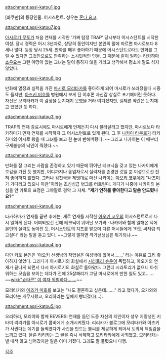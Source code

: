 attachment:assi-katou1.jpg

[바쿠만]의 등장인물. 어시스턴트. 성우는 [[혼다 요코]].

attachment:assi-katou7.jpg

[[아시로기 무토]]가 처음 연재를 시작한 '가짜 탐정 TRAP' 당시부터 어시스턴트를 시작한 여성. 당시 경력은 어시 3년차로, 상당히 동안이지만 본인의 말에 따르면 마시로보다 8세나 많다. 등장 당시 25세. 만화를 매우 좋아하기 때문에 어시스턴트로라도 만화를 그릴 수 있다면 그것만으로도 만족하는 소시민적인 인물. 그 때문에 같이 일하는 [[타카하마 쇼우요]]는 그런 야망이 없는 그녀는 말이 통하지 않을 거라고 생각해서 평소에 말도 섞지 않았다.

attachment:assi-katou6.jpg

만화에 열정과 실력을 가진 [[마시로 모리타카]]를 좋아하게 되어 마시로가 쓰러졌을때 시중도 들지만, [[아즈키 미호]]를 병원에서 보게 된 이후론 자신감 상실로 포기해버린 듯하다. 자신은 모리타카가 이 감정을 눈치채지 못했을 거라 여겨졌지만, 실제론 약간은 눈치채고 있었던 듯 하다.

attachment:assi-katou3.jpg

TRAP의 연재 종료시에도 마시로에게 언제든지 다시 불러달라고 했지만, 마시로보다 타카하마가 먼저 연재를 시작하자 그 어시스턴트로 있게 된다. 그 후 [[나카이 타쿠로]]가 타카하마의 어시로 왔을 때 그녀를 보고 한 눈에 반해버렸다. ~~그리고 나카이는 이 때부터 구제불능의 낙인이 찍혔다.~~

attachment:assi-katou2.jpg

만화를 잘 그리는 사람을 존경하고 있기 때문에 뛰어난 테크닉을 갖고 있는 나카이에게 호감을 가진 듯 했지만, 어디까지나 동업자로서 실력자를 존경한 것일 뿐 이성으로선 전혀 좋아하지 않았다. 그러나 김칫국을 제멋대로 마신 나카이는 [[아오키 코우]]에게 "나츠미가 기다리고 있으니 이만"이라는 초신성급 병크를 터트린다. 게다가 나중에 나카이의 본심을 안 카토의 표정은 그야말로 경악 그 자체. '''"제가 연하를 좋아한다고 말씀 안드렸나요?"'''

attachment:assi-katou8.jpg

타카하마가 연재를 끝낸 후에는, 새로 연재를 시작한 [[아오키 코우]]의 어시스턴트로서 다시 일하게 된다. 어찌되었건 간에 테크닉이 뛰어난 오가와 · 나카이와 함께 일해온 덕에 본인의 실력도 높아진 듯, 어시스턴트의 치프를 맡으며 다른 어시들에게 '카토 씨처럼 되고싶다' 라는 말을 듣고 있다. ~~그렇게 말하면 작가선생님은 뭐가되냐.~~

attachment:assi-katou4.jpg

다만 카토 본인은 '아오키 선생님의 작업실은 여성밖에 없어서…….' 라는 이유로 그리 좋아하지 않았다. 그러다가 아시로기의 화실에서 [[시라토리 슈운]]이 독립하고, 아오키의 연재가 끝나게 되면서 다시 아시로기의 화실로 돌아왔다. 그런데 시라토리가 없으니 아쉬워하는 모습을 보이는 데다가 전에 25살짜리가 고딩 마시로에게 반한 일도 있고……. ~~[[wiki:"쇼타콘" 이 여자 위험하다…….]]~~

모리타카와 [[아즈키 미호]]를 보고는 "나도 결혼하고 싶은데……." 라고 했다가, 오가와와 모리야는 개무시했고, 오리하라는 옆에서 빵터졌다(…).

attachment:assi-katou5.jpg

오리하라, 모리야와 함께 REVERSI 연재를 돕던 도중 자신의 지인이자 성우 지망생인 키타미 리리카를 아시로기 콤비에게 소개시켜줬다. 리리카가 블로그에 모리타카와 아즈키가 사귄다는 얘기를 들먹였다가 사건을 만드는 불씨를 제공하게 되어서 도의적 책임감을 느끼고 있다. 물론 리리카는 그 글을 즉시 삭제하고 모리타카에게 사죄했고, 모리타카는 별 내색 않고 넘어갔지만 일은 이미 커졌다. 그래도 잘 풀렸으니 다행.

[[각주]]
